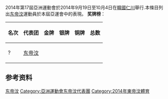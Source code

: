 {{unreferenced|time=2014-09-19T01:45:20+00:00}}
{{expand|time=2014-09-19}}
{{Infobox Country Asian Games
|NOC=TLS
|year=2014
|competitors= 
|sports=
|flagbearer=  
|gold=0 
|silver=0
|bronze=0
|total=0
|rank=
}}

2014年第17屆亞洲運動會於2014年9月19日至10月4日在[[韓國|韓國]][[仁川|仁川]]舉行.本條目列出[[东帝汶|东帝汶]]運動員於本屆亞運會中的表現。
'''奖牌榜'''：
{| class="wikitable"
|-
! 名次 !! 代表团 !! 金牌 !! 银牌 !! 铜牌 !! 总数
|-
| ? || [[东帝汶|东帝汶]] ||  ||   ||  ||  
|}
==参考资料==
{{2014年亚洲运动会代表团}}
[[Category:2014年亚洲运动会代表团|东帝汶]]
[[Category:亞洲運動會东帝汶代表團|Category:亞洲運動會东帝汶代表團]]
[[Category:2014年東帝汶體育|Category:2014年東帝汶體育]]
